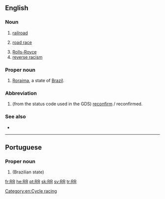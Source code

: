 {{also|rr|R-R|R&R|R.R.}}
==English==

===Noun===
{{en-noun}}

# [[railroad]]
# {{lb|en|cycling}} [[road race]]
# [[Rolls-Royce]]
# [[reverse racism]]

===Proper noun===
{{en-proper noun}}

# [[Roraima]], a state of [[Brazil]].

===Abbreviation===
{{rfc-header|Abbreviation}}
{{en-abbr}}

# {{lb|en|aviation|travel|dated}} (from the status code used in the GDS) [[reconfirm]] / reconfirmed.

===See also===
* {{l|en|R and R}}

[[Category:en:Cycle racing]]

----

==Portuguese==

===Proper noun===
{{pt-proper noun}}

# {{abbreviation of|Roraima|lang=pt|nodot=1}} (Brazilian state)

[[fr:RR]]
[[he:RR]]
[[pt:RR]]
[[sk:RR]]
[[sv:RR]]
[[tr:RR]]